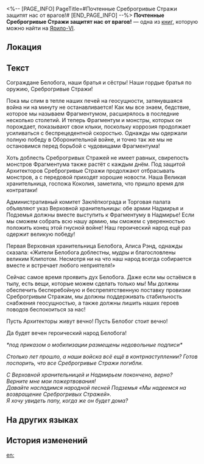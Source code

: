 <%-- [PAGE_INFO]
PageTitle=#Почтенные Среброгривые Стражи защитят нас от врагов!#
[END_PAGE_INFO] --%>
{{Дополнить}}
{{Книга Инфобокс
|id           = 093
|Название     = 
|Изображение  = Предмет Записи.png
|Мир          = Ярило-VI
|Томов        = 1
|Автор        = <!--нужно добавить-->
|Описание     = Приказ, который издала Коколия, когда объявила, что Подземье закрыто. Некоторые жители Подземья выразили по этому поводу своё неудовольствие.
|Том1         = {{tx}}
|Источник1    = {{tx|Отсутствует источник}}
|Персонажи    = 
|Фракции      = 
}}
'''Почтенные Среброгривые Стражи защитят нас от врагов!''' — одна из [[Книги|книг]], которую можно найти на [[Ярило-VI]].

==Локация==
{{Отметка карты|<!--название карты-->|<!--id отметки-->}}

==Текст==
<div align="center">{{Размер|+2|Почтенные Среброгривые Стражи защитят нас от врагов!}}</div>

Сограждане Белобога, наши братья и сёстры! Наши гордые братья по оружию, Среброгривые Стражи!

Пока мы спим в тепле наших печей на геосущности, затянувшаяся война ни на минуту не останавливается! Как мы все знаем, бедствие, которое мы называем Фрагментумом, расширялось в последние несколько столетий. И теперь Фрагментум и монстры, которых он порождает, показывают свои клыки, поскольку коррозия продолжает усиливаться с беспрецедентной скоростью. Однажды мы одержали полную победу в Оборонительной войне, и точно так же мы не остановимся перед борьбой с чудовищами Фрагментума!

Хоть доблесть Среброгривых Стражей не имеет равных, свирепость монстров Фрагментума также растёт с каждым днём. Под защитой Архитекторов Среброгривые Стражи продолжают отбрасывать монстров, а с передовой приходят хорошие новости. Наша Великая хранительница, госпожа Коколия, заметила, что пришло время для контратаки!

Административный комитет Заклёпкограда и Торговая палата объявляют указ Верховной хранительницы: обе армии Надмирья и Подземья должны вместе выступить к Фрагментуму в Надмирье! Если мы сможем собрать всю нашу армию, мы сможем с уверенностью положить конец этой гнусной войне! Наш героический народ ещё раз одержит великую победу!

Первая Верховная хранительница Белобога, Алиса Рэнд, однажды сказала: «Жители Белобога доблестны, мудры и благословлены великим Клипотом. Несмотря ни на что наш народ всегда собирается вместе и встречает любого неприятеля!»

Сейчас самое время проявить дух Белобога. Даже если мы остаёмся в тылу, есть вещи, которые можем сделать только мы! Мы должны обеспечить бесперебойную и беспрепятственную поставку провизии Среброгривым Стражам, мы должны поддерживать стабильность снабжения геосущностью, а также должны лишить наших героев поводов беспокоиться за нас!

Пусть Архитекторы живут вечно! Пусть Белобог стоит вечно!

Да будет вечен героический народ Белобога!


''*под приказом о мобилизации размещены недовольные подписи*''

''Столько лет прошло, а наши войска всё ещё в контрнаступлении? Готов поспорить, что все Среброгривые Стражи погибли.''

''С Верховной хранительницей и Надмирьем покончено, верно?''<br />
''Верните мне мои пожертвования!''<br />
''Давайте насладимся народной песней Подземья «Мы надеемся на возвращение Среброгривых Стражей».''<br />
''Я хочу увидеть папу, когда же он будет дома?''

==На других языках==
{{На других языках
|en   = Venerable Guards Will Defend Us From Enemies!
|zhs  = 光荣的铁卫将为我们抵御外敌！
|zht  = 光榮的鐵衛將為我們抵禦外敵！
|ja   = 栄えあるシルバーメインが外敵から我らを守る！
|ko   = 영광스러운 철위대가 외적을 막아낼 것이다!
|es   = ¡Los gloriosos guardias nos defenderán de nuestros enemigos!
|fr   = Les vénérables Gardes nous protègeront contre les ennemis&nbsp;!
|ru   = Почтенные Среброгривые Стражи защитят нас от врагов!
|th   = กองกำลังอันทรงเกียรติ จะปกป้องเราจากศัตรู!
|vi   = Thiết Vệ Vinh Dự Ngăn Kẻ Địch Vì Chúng Ta!
|de   = Ehrwürdige Wachen werden uns vor Feinden schützen!
|id   = Guard yang Mulia Membela akan Kita dari Musuh!
|pt   = Guardas Veneráveis Nos Defenderão dos Inimigos!
}}

==История изменений==
{{История изменений|3.5}}

[[en:]]